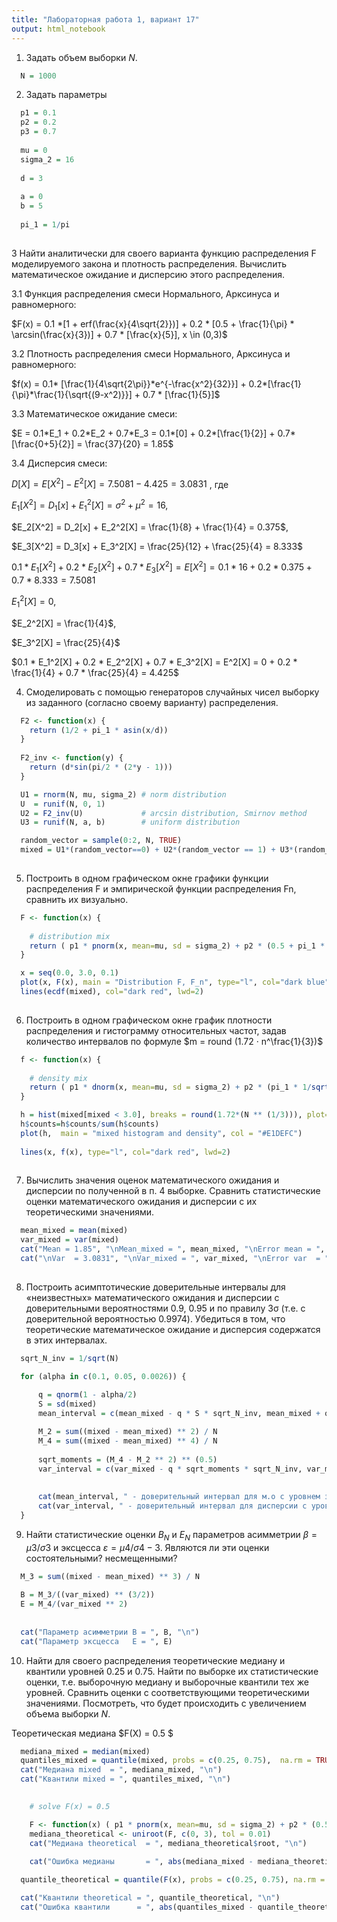 ```yaml
---
title: "Лабораторная работа 1, вариант 17"
output: html_notebook
---
```


1. Задать объем выборки $N$.

```r

  N = 1000

```

2. Задать параметры

```r

  p1 = 0.1
  p2 = 0.2
  p3 = 0.7
  
  mu = 0 
  sigma_2 = 16
  
  d = 3
  
  a = 0
  b = 5
  
  pi_1 = 1/pi
  
```

3 Найти аналитически для своего варианта функцию распределения F моделируемого
закона и плотность распределения. Вычислить математическое ожидание и дисперсию
этого распределения.

3.1 Функция распределения смеси Нормального, Арксинуса и равномерного:

$F(x) = 0.1 *[1 + erf(\frac{x}{4\sqrt{2}})] + 0.2 * [0.5 + \frac{1}{\pi} * \arcsin(\frac{x}{3})] + 0.7 * [\frac{x}{5}], x \in (0,3)$

3.2 Плотность распределения смеси Нормального, Арксинуса и равномерного:

$f(x) = 0.1* [\frac{1}{4\sqrt{2\pi}}*e^{-\frac{x^2}{32}}] + 0.2*[\frac{1}{\pi}*\frac{1}{\sqrt{(9-x^2)}}] + 0.7 * [\frac{1}{5}]$

3.3 Математическое ожидание смеси:

$E = 0.1*E_1 + 0.2*E_2 + 0.7*E_3 = 0.1*[0] + 0.2*[\frac{1}{2}] + 0.7*[\frac{0+5}{2}] = \frac{37}{20} = 1.85$

3.4 Дисперсия смеси:

$D[X] = E[X^2]-E^2[X] = 7.5081 - 4.425 = 3.0831$ , где 

$E_1[X^2] = D_1[x] + E_1^2[X] = \sigma^2 + \mu^2 = 16$,

$E_2[X^2] = D_2[x] + E_2^2[X] = \frac{1}{8} + \frac{1}{4} = 0.375$,

$E_3[X^2] = D_3[x] + E_3^2[X] = \frac{25}{12} + \frac{25}{4} = 8.333$

$0.1 * E_1[X^2] + 0.2 * E_2[X^2] + 0.7 * E_3[X^2] = E[X^2] = 0.1 * 16 + 0.2 * 0.375 + 0.7 * 8.333 = 7.5081$


$E_1^2[X] = 0$,  

$E_2^2[X] = \frac{1}{4}$,

$E_3^2[X] = \frac{25}{4}$

$0.1 * E_1^2[X] + 0.2 * E_2^2[X] + 0.7 * E_3^2[X] = E^2[X] = 0 + 0.2 * \frac{1}{4} + 0.7 * \frac{25}{4} = 4.425$


4. Смоделировать с помощью генераторов случайных чисел выборку из заданного
(согласно своему варианту) распределения.

```r

  F2 <- function(x) {
    return (1/2 + pi_1 * asin(x/d))
  }  
  
  F2_inv <- function(y) {
    return (d*sin(pi/2 * (2*y - 1))) 
  }

```


```r

  U1 = rnorm(N, mu, sigma_2) # norm distribution
  U  = runif(N, 0, 1)  
  U2 = F2_inv(U)             # arcsin distribution, Smirnov method
  U3 = runif(N, a, b)        # uniform distribution

```

```r

  random_vector = sample(0:2, N, TRUE)
  mixed = U1*(random_vector==0) + U2*(random_vector == 1) + U3*(random_vector == 2)
  
```

5. Построить в одном графическом окне графики функции распределения F и
эмпирической функции распределения Fn, сравнить их визуально.

```r

  F <- function(x) { 
    
    # distribution mix 
    return ( p1 * pnorm(x, mean=mu, sd = sigma_2) + p2 * (0.5 + pi_1 * asin(x/d)) + p3 * punif(x, a, b))
  }

```

```r

  x = seq(0.0, 3.0, 0.1)
  plot(x, F(x), main = "Distribution F, F_n", type="l", col="dark blue", lwd=2)
  lines(ecdf(mixed), col="dark red", lwd=2)
  
```
6. Построить в одном графическом окне график плотности распределения и
гистограмму относительных частот, задав количество интервалов по формуле $m = round (1.72 · n^\frac{1}{3})$


```r

  f <- function(x) { 
    
    # density mix 
    return ( p1 * dnorm(x, mean=mu, sd = sigma_2) + p2 * (pi_1 * 1/sqrt(d^2 - x^2)) + p3 * dunif(x, a, b) )
  }

```

```r

  h = hist(mixed[mixed < 3.0], breaks = round(1.72*(N ** (1/3))), plot=FALSE)
  h$counts=h$counts/sum(h$counts)
  plot(h,  main = "mixed histogram and density", col = "#E1DEFC")
  
  lines(x, f(x), type="l", col="dark red", lwd=2) 
  
```
7. Вычислить значения оценок математического ожидания и дисперсии по полученной
в п. 4 выборке. Сравнить статистические оценки математического ожидания и дисперсии
с их теоретическими значениями.

```r

  mean_mixed = mean(mixed) 
  var_mixed = var(mixed)
  cat("Mean = 1.85", "\nMean_mixed = ", mean_mixed, "\nError mean = ", abs(mean_mixed -  1.85))
  cat("\nVar  = 3.0831", "\nVar_mixed = ", var_mixed, "\nError var  = ", abs(var_mixed  -  3.0831))
  
```

8. Построить асимптотические доверительные интервалы для «неизвестных»
математического ожидания и дисперсии с доверительными вероятностями 0.9, 0.95
и по правилу 3σ (т.е. с доверительной вероятностью 0.9974). Убедиться в том, что
теоретические математическое ожидание и дисперсия содержатся в этих интервалах.



```r

  sqrt_N_inv = 1/sqrt(N)

  for (alpha in c(0.1, 0.05, 0.0026)) {
    
      q = qnorm(1 - alpha/2)
      S = sd(mixed)
      mean_interval = c(mean_mixed - q * S * sqrt_N_inv, mean_mixed + q * S * sqrt_N_inv)

      M_2 = sum((mixed - mean_mixed) ** 2) / N
      M_4 = sum((mixed - mean_mixed) ** 4) / N
  
      sqrt_moments = (M_4 - M_2 ** 2) ** (0.5)
      var_interval = c(var_mixed - q * sqrt_moments * sqrt_N_inv, var_mixed + q * sqrt_moments * sqrt_N_inv)
      
      
      cat(mean_interval, " - доверительный интервал для м.о с уровнем значимости ", alpha, "\n")
      cat(var_interval, " - доверительный интервал для дисперсии с уровнем значимости ", alpha, "\n\n")
  }

```
9. Найти статистические оценки $B_N$ и $E_N$ параметров асимметрии $β = μ3/σ3$ и эксцесса
$ε = μ4/σ4 − 3$. Являются ли эти оценки состоятельными? несмещенными?

```r
  
  M_3 = sum((mixed - mean_mixed) ** 3) / N
  
  B = M_3/((var_mixed) ** (3/2))
  E = M_4/(var_mixed ** 2)
  
  
  cat("Параметр асимметрии B = ", B, "\n")
  cat("Параметр эксцесса   E = ", E)

```


10. Найти для своего распределения теоретические медиану и квантили уровней $0.25$ и
$0.75$. Найти по выборке их статистические оценки, т.е. выборочную медиану и выборочные
квантили тех же уровней. Сравнить оценки с соответствующими теоретическими
значениями. Посмотреть, что будет происходить с увеличением объема выборки $N$.

Теоретическая медиана $F(X) = 0.5 \rightarrow $


```r
  
  mediana_mixed = median(mixed)
  quantiles_mixed = quantile(mixed, probs = c(0.25, 0.75),  na.rm = TRUE, names = FALSE)
  cat("Медиана mixed  = ", mediana_mixed, "\n")
  cat("Квантили mixed = ", quantiles_mixed, "\n")
  
```

```r
    # solve F(x) = 0.5

    F <- function(x) ( p1 * pnorm(x, mean=mu, sd = sigma_2) + p2 * (0.5 + pi_1 * asin(x/d)) + p3 * punif(x, a, b) - 0.5)
    mediana_theoretical <- uniroot(F, c(0, 3), tol = 0.01)
    cat("Медиана theoretical  = ", mediana_theoretical$root, "\n")
    
    cat("Ошибка медианы       = ", abs(mediana_mixed - mediana_theoretical$root), "\n")
```
```r
  quantile_theoretical = quantile(F(x), probs = c(0.25, 0.75), na.rm = TRUE, names = FALSE)

  cat("Квантили theoretical = ", quantile_theoretical, "\n")
  cat("Ошибка квантили      = ", abs(quantiles_mixed - quantile_theoretical), "\n")
  
```




